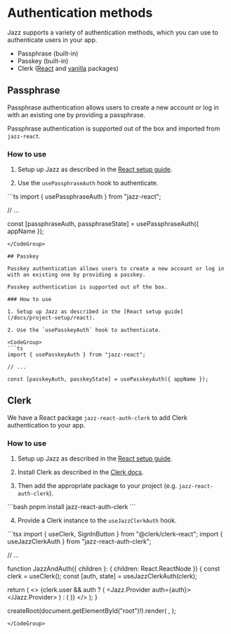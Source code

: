 
# Authentication methods

Jazz supports a variety of authentication methods, which you can use to authenticate users in your app.

- Passphrase (built-in)
- Passkey (built-in)
- Clerk ([React](https://www.npmjs.com/package/jazz-react-auth-clerk) and [vanilla](https://www.npmjs.com/package/jazz-browser-auth-clerk) packages)

## Passphrase

Passphrase authentication allows users to create a new account or log in with an existing one by providing a passphrase.

Passphrase authentication is supported out of the box and imported from `jazz-react`.

### How to use

1. Setup up Jazz as described in the [React setup guide](/docs/project-setup/react).

2. Use the `usePassphraseAuth` hook to authenticate.

<CodeGroup>
```ts
import { usePassphraseAuth } from "jazz-react";

// ...

const [passphraseAuth, passphraseState] = usePassphraseAuth({ appName });
```
</CodeGroup>

## Passkey

Passkey authentication allows users to create a new account or log in with an existing one by providing a passkey.

Passkey authentication is supported out of the box.

### How to use

1. Setup up Jazz as described in the [React setup guide](/docs/project-setup/react).

2. Use the `usePasskeyAuth` hook to authenticate.

<CodeGroup>
```ts
import { usePasskeyAuth } from "jazz-react";

// ...

const [passkeyAuth, passkeyState] = usePasskeyAuth({ appName });
```
</CodeGroup>

## Clerk

We have a React package `jazz-react-auth-clerk` to add Clerk authentication to your app. 

### How to use

1. Setup up Jazz as described in the [React setup guide](/docs/project-setup/react).

2. Install Clerk as described in the [Clerk docs](https://clerk.com/docs/components/overview).

3. Then add the appropriate package to your project (e.g. `jazz-react-auth-clerk`).

<CodeGroup>
```bash
pnpm install jazz-react-auth-clerk
```
</CodeGroup>

4. Provide a Clerk instance to the `useJazzClerkAuth` hook.

<CodeGroup>
```tsx
import { useClerk, SignInButton } from "@clerk/clerk-react";
import { useJazzClerkAuth } from "jazz-react-auth-clerk";

// ...

function JazzAndAuth({ children }: { children: React.ReactNode }) {
  const clerk = useClerk();
  const [auth, state] = useJazzClerkAuth(clerk);

  return (
    <>
      {clerk.user && auth ? (
        <Jazz.Provider auth={auth}></Jazz.Provider>
      ) : (
        <SignInButton />
      )}
    </>
  );
}

createRoot(document.getElementById("root")!).render(
  <StrictMode>
    <ClerkProvider publishableKey={PUBLISHABLE_KEY} afterSignOutUrl="/">
      <JazzAndAuth>
        <App />
      </JazzAndAuth>
    </ClerkProvider>
  </StrictMode>,
);
```
</CodeGroup>